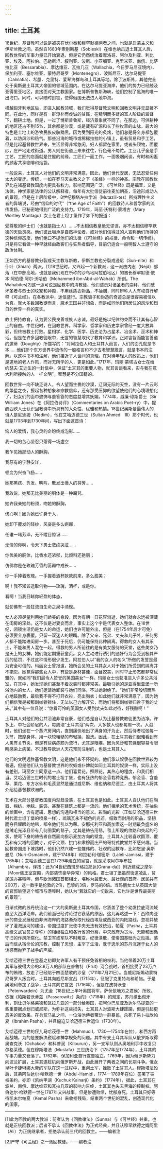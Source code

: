 ```yaml
---
---
---
```

title: 土耳其
---




18世纪，基督教可以说是被夹在伏尔泰和穆罕默德两者之间，也就是启蒙主义和伊斯兰教之间。虽然自1683年索别斯基（Sobieski）在维也纳击退土耳其人后，回教世界的军事力量已开始衰退，但是它仍然统治着摩洛哥、阿尔及利亚、利比亚、埃及、阿拉伯、巴勒斯坦、叙利亚、波斯、小亚细亚、克里米亚、南俄、比萨拉比亚（Bessarabia）、摩达维亚、瓦拉几亚（Wallachia，今日罗马尼亚境内）、保加利亚、塞尔维亚、蒙特尼哥罗（Montenegro）、波斯尼亚、达尔马提亚（Dalmatia）、希腊、克里特、爱琴海群岛和土耳其等地。除了波斯外，其他完全处于奥斯曼土耳其大帝国的领域范围内。在达尔马提亚海岸，他们的势力已经触及亚得里亚地区，直接面对天主教国家。在博斯普鲁斯海峡，他们控制了黑海的唯一出海口。同时，可以随时封锁，使得俄国无法进入地中海。

横越匈牙利地区后，即进入回教领域，我们觉得基督教文明和回教文明并无显著不同。在此地，同样是有一群淳朴而虔诚的贫民，在精明而多疑的富人阶级的监督下，翻耕土地。但是，一过了博斯普鲁斯，经济景象就不同了。在那边，可供耕种的地区还占不到15%，其余都是沙漠，或是藏有矿源和长了些牧草的山脉。最大的特色是土地上的游牧民族皮肤黝黑，因为受到阳光的炙烤，他们总是将全身都包覆着，以防风沙和热气。那些沿海的城市或稀稀拉拉的小镇上，虽有贸易和手工艺，但是比起基督教世界来，生活显得非常悠闲。妇人都留在家里，或者头顶物，面覆纱，庄严地走过街道。男人则在街道上来来往往，行色毫不匆忙。工业几乎全是手工艺，工匠的店面就是住屋的前缘。工匠们一面工作，一面吸烟闲谈，有时和闲逛的顾客共享咖啡和烟袋。

一般说来，土耳其人对他们的文明非常满意，因此，他们世代安居，无法忍受任何太大的变迁。传统，一如在罗马天主教义之下《圣经》一样的神圣。宗教在回教世界比在诸基督教国度内更具有权力，影响范围更广泛。《可兰经》既是福音，又是法律。神学家是法律的公认解释者。每年有大批信徒前往麦加朝圣，沿途形成动人的景观。但是在上层阶级中，8世纪穆塔左拉学派（Mutazili-tes）所持理性主义者的异端说，经由“信仰的时代”（“the Age of Faith”）的回教诗人和哲学家的流传发扬，已秘密地得到广泛的支持力。1719年，玛丽·沃特利·蒙塔古（Mary Wortley Montagu）女士在君士坦丁堡作了如下的报道：

受尊敬的绅士们（也就是指士人）……不太相信教皇绝无谬误，亦不太相信穆罕默德的天启灵感。他们彼此坦承是自然神论者，或对他们信得过的人宣称他们所持的这种信仰态度，他们绝口不提他们的法律（《可兰经》的戒律、命令和一切传统），只是将它看做一种早就经由政客们与狂热者倡导，目前仍适合一般明智人士遵守的政治体制。



正如西方的基督教分裂成天主教与新教，伊斯兰教也分裂成逊尼（Sun-nite）和什叶（Shiah）两派。[1]18世纪时，又兴起一个新教派，这一派由内志（Nejd）部落（在中部高地，也就是我们现在所称的沙乌地阿拉伯地区）的酋长穆罕默德·依本·阿伯德·阿尔·沃哈伯（Mohammed ibn-Abd-al-Wahab）所创。The Wahabites[2]这一派可说是回教中的清教徒，他们谴责对诸圣者的崇拜，他们破坏圣者与烈士的坟冢和神殿，不用丝质衣物品，不抽烟，同时辩称人人有权自行解释《可兰经》。在各教派中，迷信盛行。宗教骗子和伪造的奇迹总是很容易被信以为真。就大多数回教徒而言，魔术王国并非想象，而是如同他们所居住的风沙和烈日的世界一样的真实。

教士把持教育，认为要公民良善或族人忠诚，最好是施以纪律约束而不让其有心智上的自由。中世纪时，在回教世界，科学家、哲学家和历史学家曾经一度大放异彩，但终被教士打败。星相学、化学、医学、历史沦为占星术、冶金术、巫术和神话。但是在许多回教徒眼中，无言的智慧取代了教育和学识。正如睿智而能言善道的道蒂（Doughty）所描写的：“对阿拉伯人和土耳其人而言，人们的面孔就是书本……他们那个东方世界中流传的一般格言和不少古老智慧箴言，就是书本的注解。以这种书本和注解，他们接近了人世间的真理。在对待年轻人的政策上，他们是道地的老人作风，而对无所学的人，更是如此。”1717年，玛丽·蒙塔古女士在给约瑟夫·艾迪生的一封信中，保证“土耳其的重要人物，就其言谈看来，实与我在意大利所接触的人一样文明”。智慧是不分国籍的。

回教世界一向不缺乏诗人。令人望而生畏的沙漠，辽阔无际的天空，没有一片云彩的繁星之夜，撩起各种想象和宗教信仰，还有那受压抑的欲望使他们的心境理想化了，妇女们的面巾遮饰与羞答答的态度益增其妩媚。1774年，威廉·琼斯爵士（Sir William Jones）在《阿拉伯诗评》（Commentaries on Arabic Poet-ry）中，提醒西欧人士认识回教诗中所具有的大众性、优雅和热情。18世纪奥斯曼最伟大的诗人是尼迪姆（Nedim），他在艾哈迈德三世（Sultan Ahmed　Ⅲ）那个时代，也就是1703年到1730年间，写出下面这首诗：

恼人的爱情，我心灵的企盼终成泡影……

我一切的苦心坚忍只落得一场虚空

我乍见她那动人的酥胸，

我原有的宁静安详，

顿变为兴奋飞扬……

她那黑痣、秀发、明眸，散发出慑人的芬芳……

我敢说，她那无比美丽的胴体是一种魔咒。

她许我亲她的粉颈，吻她的酥胸，

伤心啊！因为她已许身于人，

她卸下覆发的轻纱，风姿是多么婀娜，

任谁一睹芳泽，无不瞠目惊讶……

无情的你啊，令天下男士悲绝哭泣……

你优美的胴体，比香水还浓郁，比颜料还艳丽；

仿佛你是在玫瑰芳香的蕊瓣中成长……

你一手捧着玫瑰，一手握着酒杯款款前来，多么甜美；

啊！我不知该选取何物——玫瑰，酒杯，或是你。

看啊！当我目睹你轻盈的体态，

就仿佛有一股狂流自生命之泉中涌现。



女人必须尽量利用她们娇美的身段，因为有朝一日花容消逝，她们就会永远被深藏在闺房的深处。这不仅是对妻妾而言，事实上这个字是代表女人整体。在18世纪，闭锁生活仍是女人的命运，她们也许可能外出，但是（在1754年后才可免）必须要全身裹覆，只留一双迷人的眼睛。除了父亲、兄弟、丈夫和儿子外，任何男人都不能踏进闺房一步。甚至于死后，仍可能保持此种隔离。得救的女人有其乐土，不能和男人混在一起。得救的男人所前往的是有美女服侍的天堂，这些美女乃是天上的女神，她们能定期重获童贞。女人主动进行诱引的通奸行为会受到极其严厉的惩罚，不过这种情形很少发生。阿拉伯人以“我的女人的名义”所做的发誓是最为安全可信的。玛丽女士曾报道，她所会见的土耳其女人对于她们所受到的隔离并不抱怨。她觉得那些女人中，有些是身材甚佳，面目姣美，同时举止形态都非常优雅的，就如同“我们最令人赞誉的英国美女”一样。玛丽女士也获准进入许多公共浴室，在其中，她发现她们甚至不着衣装时都非常美。最吸引她的是亚得里亚堡一所浴池内的女人，她们邀请她卸装与她们同浴，不过她谢绝了。“她们非常殷切而热心地鼓励我，最后我不得不打开衣衫，亮出胸衣；如此她们就非常满意了，因为她们相信我是被那副枷锁锁住，无法以己力解开它，而她们将那副枷锁归咎于我的丈夫。”其中有一位且说：“你看可怜的英国女人受到丈夫如此对待，好残酷啊！”

土耳其人对他们的公共浴池非常自豪，他们总是自认为比基督教教徒更为洁净。许多上、中社会阶层的人，每周泡“土耳其浴”两次，大多数人也都每周一次。入浴时，他们坐在一个蒸汽房间内，直到痛快地出了满身的汗为止，然后侍者松弛每一关节，按摩身体，用一块较粗糙的布轻揉、擦洗。因此，在土耳其我们很难看到有人患有关节炎。但是有些病症颇为流行，尤其是眼疾，因为风沙和苍蝇很容易令眼睛感染上病菌。不过教导欧洲人天花预防注射的，也是土耳其人。

他们的文明远胜基督教文明，这是他们永不怀疑的。他们承认奴隶在回教世界较为普遍，但是他们认为基督教世界的农奴或仆婢就如同土耳其的奴隶一样，实际上没有差别。玛丽女士同意这一点。他们喜爱花，照顾花，其热心的程度，和我们相当。艾哈迈德三世时代的君士坦丁堡，也有狂热的郁金香栽种竞赛。郁金香、含羞草、栗花、东方水仙和毛茛显然是通过威尼斯、维也纳和尼德兰，由土耳其人将其介绍给基督教欧洲的。

艺术在大部分基督教国度内渐趋没落，在土耳其也是如此。土耳其人自认他们在陶器、棉纺、地毯、装饰，甚至在建筑上都是一流的。他们相承的艺术传统，在抽象的绘画中，含有逻辑、思想的沟通和相当的意义。彩陶的光彩（正如艾哈迈德三世时代君士坦丁堡的喷泉一样），琉璃瓦永不褪色的光芒，细致而耐用的织品，坚韧而夺目耀眼的地毯，都令他们引以为荣。安那托利亚和高加索这一时期最负盛名的是绒毛光泽且带有几何图案的毯子。尤其是祷告用毯，毯上所现的纹路和突起的弓状，使弯下身的祷告者自然面向指示麦加方向的壁龛。土耳其人比较喜欢圆顶、覆瓦和有尖塔的回教寺，对于尖顶、拱门和肃穆而庄严的哥特式教堂并不感兴趣。当回教帝国走下坡路时，他们仍然兴建一些雄伟的、壮观的回教寺，比如怒里·奥斯曼尼（Nuri-Osmanieh，建于1748年）和拉勒利·珈密斯（Laleli-Jamissi，建于1765年）；艾哈迈德三世在1729年建立的皇宫，就是采取阿尔罕布拉（Alhambra，译按：此为14世纪西班牙格拉那达[Grana-da]）附近建成之摩尔（Moor族王室宫殿，内部装饰豪华异常）的风格。君士坦丁堡虽然街道凌乱，贫民区亦甚喧哗，但与欧洲诸国首都相比，堪称为最宏大、最壮观的首府。居民共有200万，这一数字是伦敦的2倍，巴黎的3倍，罗马的8倍。当玛丽女士从英国大使的官邸眺望这个城市与港埠时，她认为“若就它的一切说来，它也许是世界最美丽的景观”。

日渐式微的苏丹统治这一广大的奥斯曼土耳其帝国，它涵盖了整个幼发拉底河流域直至大西洋沿岸。我们前面已经讨论过它衰落的原因，这儿再略述一下：西欧向亚洲的商业发展经由非洲海岸的海路渐渐取代经由埃及或西亚的内陆路线，忽视并破坏了灌溉运河的建设，帝国过度扩张使中央无法有效统治，帕夏（Pasha，土耳其高级文武官员之尊称）的相继独立和各行省的分离，中央政府为贪污、无能和因循守旧的作风所腐化。禁卫军或军队不时叛变，纪律涣散，使帝国基础为之动摇。落后而信从宿命论的宗教，控制了思想，主宰了生活，耽于逸乐的苏丹沉迷于女人的诱惑而抛弃了战争的声威。

艾哈迈德三世在登基之初即允许军人有干预任免首相的权利。当他带着20万土耳其军与彼得大帝的3.8万人的部队在普鲁特（Prut）河会战时，首相接受了23万卢布的贿赂，放走了已经陷于四面楚歌的沙皇（1711年7月21日）。当威尼斯煽动蒙特尼哥罗人叛变时，土耳其向威尼斯宣战（1715年），征服了克里特岛和希腊。于是奥地利参加了战争，土耳其向它宣战（1716年），但是在皮特沃登（Peterwardein）为尤金（18世纪上半叶奥国将军，萨伏依地方之君侯）所败。依据《帕斯若沃蒂兹（Passarowitz）条约》（1718年）的规定，苏丹撤出匈牙利，割让贝尔格莱德和瓦拉几亚的一部分给奥国，把阿尔巴尼亚及达尔马提亚的一些重要据点划归威尼斯。为弥补这些损失，土耳其人对波斯大肆蹂躏，但是引起更恶劣的反效果。在兵荒马乱之间，一位浴池侍者带动一群暴民，杀死了易卜拉欣帕夏（Ibrahim Pasha），并且逼迫艾哈迈德三世退位（1730年）。

艾哈迈德三世的侄儿马哈茂德一世（Mahmud I，1730—1754年在位），和西方再起战端，为的是要解决税赋和神学规条的问题。其中有支土耳其军队从俄罗斯取得奥查克沃（Ochakov）和科普润（Kilburun），另一支军队则从奥地利手中收复贝尔格莱德。但在穆斯塔法（Mustafa）三世统治下（1757年至1774年），土耳其的军事力量又衰落了。1762年，保加利亚自行宣告独立。1769年，因为俄罗斯势力向波兰扩展，土耳其遂趁机向俄罗斯开战，由此展开了两者之间的长期斗争。俄女皇叶卡捷琳娜大帝的军队在这一过程中，重创土军，挫败了土耳其人。穆斯塔法殁后，其弟阿伯达尔·哈默德一世（Abdul-HamidⅠ，1774—1789年在位）签署了丧权条约，亦即《凯纳甲湖（Kuchuk Kainarji）条约》（1774年），据此，土耳其在波兰、南俄、摩达维亚和瓦拉几亚的影响力告终，土耳其也失去黑海的控制权。阿伯达尔·哈默德一世在1787年又兴战事，但是惨遭败绩，忧郁身死。土耳其只好等待凯末尔帕夏（Kemal Pasha）来收拾残局，结束两个世纪的混乱，创造现代化的国家。



* * *



[1]此为回教的两大教派：前者认为《回教律法》（Sunna）与《可兰经》并重，也就是正统回教派；后者不承认《回教律法》为正式经典，并且认穆罕默德之婿阿里（Ali）为正统继承者，拒绝承认前三代的回教主。——编者注

[2]严守《可兰经》之一派回教徒。——编者注